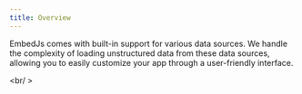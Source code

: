 ---
title: Overview
---

EmbedJs comes with built-in support for various data sources.
We handle the complexity of loading unstructured data from these data sources, allowing you to easily customize your app through a user-friendly interface.

<CardGroup cols={4}>
    <Card title="PDF file" href="/components/data-sources/pdf" />
    <Card title="CSV file" href="/components/data-sources/csv" />
    <Card title="JSON file" href="/components/data-sources/json" />
    <Card title="XML file" href="/components/data-sources/xml" />
    <Card title="Text" href="/components/data-sources/text" />
    <Card title="Directory" href="/components/data-sources/directory" />
    <Card title="Confluence" href="/components/data-sources/confluence" />
    <Card title="Web page" href="/components/data-sources/web-page" />
    <Card title="Youtube Video" href="/components/data-sources/youtube-video" />
    <Card title="Youtube Channel" href="/components/data-sources/youtube-channel" />
    <Card title="Youtube Search" href="/components/data-sources/youtube-search" />
    <Card title="DOCX file" href="/components/data-sources/docx" />
    <Card title="PPT file" href="/components/data-sources/ppt" />
    <Card title="Excel file" href="/components/data-sources/excel" />
    <Card title="Sitemap" href="/components/data-sources/sitemap" />
    <Card title="Markdown / MDX" href="/components/data-sources/markdown" />
    <Card title="Custom" href="/components/data-sources/custom" />
</CardGroup>

<br/ >

<Snippet file="missing-data-source-tip.mdx" />

